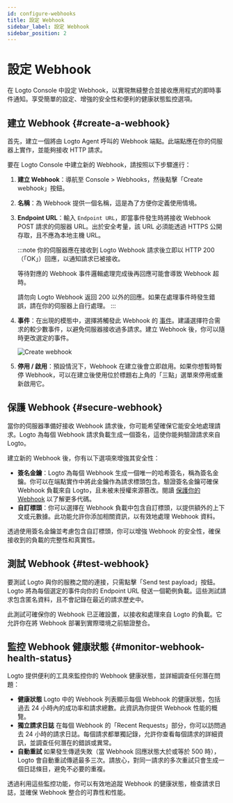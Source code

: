 ```yaml
---
id: configure-webhooks
title: 設定 Webhook
sidebar_label: 設定 Webhook
sidebar_position: 2
---
```



# 設定 Webhook

在 Logto Console 中設定 Webhook，以實現無縫整合並接收應用程式的即時事件通知。享受簡單的設定、增強的安全性和便利的健康狀態監控選項。

## 建立 Webhook \{#create-a-webhook}

首先，建立一個將由 Logto Agent 呼叫的 Webhook 端點。此端點應在你的伺服器上實作，並能夠接收 HTTP 請求。

要在 Logto Console 中建立新的 Webhook，請按照以下步驟進行：

1. **建立 Webhook**：導航至 <CloudLink to="/webhooks">Console > Webhooks</CloudLink>，然後點擊「Create webhook」按鈕。
2. **名稱**：為 Webhook 提供一個名稱，這是為了方便你定義使用情境。
3. **Endpoint URL**：輸入 `Endpoint URL`，即當事件發生時將接收 Webhook POST 請求的伺服器 URL。出於安全考量，該 URL 必須能透過 HTTPS 公開存取，且不應為本地主機 URL。

   :::note
   你的伺服器應在接收到 Logto Webhook 請求後立即以 HTTP 200（「OK」）回應，以通知請求已被接收。

   等待對應的 Webhook 事件邏輯處理完成後再回應可能會導致 Webhook 超時。

   請勿向 Logto Webhook 返回 200 以外的回應。如果在處理事件時發生錯誤，請在你的伺服器上自行處理。
   :::

4. **事件**：在出現的模態中，選擇將觸發此 Webhook 的 [事件](/developers/webhooks/webhooks-events)。建議選擇符合需求的較少數事件，以避免伺服器接收過多請求。建立 Webhook 後，你可以隨時更改選定的事件。

   <img src={createWebhookPageImage} alt="Create webhook" />

5. **停用 / 啟用**：預設情況下，Webhook 在建立後會立即啟用。如果你想暫時暫停 Webhook，可以在建立後使用位於標題右上角的「三點」選單來停用或重新啟用它。

## 保護 Webhook \{#secure-webhook}

當你的伺服器準備好接收 Webhook 請求後，你可能希望確保它能安全地處理請求。Logto 為每個 Webhook 請求負載生成一個簽名，這使你能夠驗證請求來自 Logto。

建立新的 Webhook 後，你有以下選項來增強其安全性：

- **簽名金鑰**：Logto 為每個 Webhook 生成一個唯一的哈希簽名，稱為簽名金鑰。你可以在端點實作中將此金鑰作為請求標頭包含。驗證簽名金鑰可確保 Webhook 負載來自 Logto，且未被未授權來源篡改。閱讀 [保護你的 Webhook](/developers/webhooks/secure-webhooks/) 以了解更多代碼。
- **自訂標頭**：你可以選擇在 Webhook 負載中包含自訂標頭，以提供額外的上下文或元數據。此功能允許你添加相關資訊，以有效地處理 Webhook 資料。

透過使用簽名金鑰並考慮包含自訂標頭，你可以增強 Webhook 的安全性，確保接收到的負載的完整性和真實性。

## 測試 Webhook \{#test-webhook}

要測試 Logto 與你的服務之間的連接，只需點擊「Send test payload」按鈕。Logto 將為每個選定的事件向你的 Endpoint URL 發送一個範例負載。這些測試請求包含匿名資料，且不會記錄在最近的請求歷史中。

此測試可確保你的 Webhook 已正確設置，以接收和處理來自 Logto 的負載。它允許你在將 Webhook 部署到實際環境之前驗證整合。

## 監控 Webhook 健康狀態 \{#monitor-webhook-health-status}

Logto 提供便利的工具來監控你的 Webhook 健康狀態，並詳細調查任何潛在問題：

- **健康狀態**
  Logto 中的 Webhook 列表顯示每個 Webhook 的健康狀態，包括過去 24 小時內的成功率和請求總數。此資訊為你提供 Webhook 性能的概覽。
- **獨立請求日誌**
  在每個 Webhook 的「Recent Requests」部分，你可以訪問過去 24 小時的請求日誌。每個請求都單獨記錄，允許你查看每個請求的詳細資訊，並調查任何潛在的錯誤或異常。
- **自動重試**
  如果發生傳遞失敗（當 Webhook 回應狀態大於或等於 500 時），Logto 會自動重試傳遞最多三次。請放心，對同一請求的多次重試只會生成一個日誌條目，避免不必要的重複。

透過利用這些監控功能，你可以有效地追蹤 Webhook 的健康狀態，檢查請求日誌，並確保 Webhook 整合的可靠性和性能。
